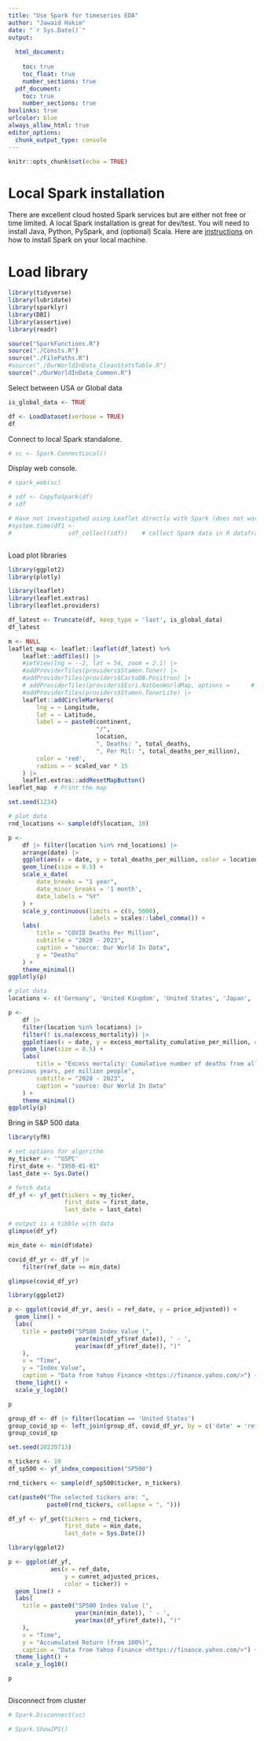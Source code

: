 ```yaml
---
title: "Use Spark for timeseries EDA"
author: "Jawaid Hakim"
date: "`r Sys.Date()`"
output:
  
  html_document:
    
    toc: true
    toc_float: true
    number_sections: true
  pdf_document: 
    toc: true
    number_sections: true
boxlinks: true
urlcolor: blue
always_allow_html: true
editor_options: 
  chunk_output_type: console
---
```


```r
knitr::opts_chunk$set(echo = TRUE)
```

# Local Spark installation

There are excellent cloud hosted Spark services but are either not free or time limited. A local Spark installation is great for dev/test. You will need to install Java, Python, PySpark, and (optional) Scala. Here are [instructions](https://sparkbyexamples.com/pyspark) on how to install Spark on your local machine.

# Load library

```r
library(tidyverse)
library(lubridate)
library(sparklyr)
library(DBI)
library(assertive)
library(readr)
```

```r
source("SparkFunctions.R")
source("./Consts.R")
source("./FilePaths.R")
#source("./OurWorldInData_CleanStatsTable.R")
source("./OurWorldInData_Common.R")
```

Select between USA or Global data

```r
is_global_data <- TRUE
```


```r
df <- LoadDataset(verbose = TRUE)
df
```

Connect to local Spark standalone.

```r
# sc <- Spark.ConnectLocal()
```

Display web console.

```r
# spark_web(sc)
```

```r
# sdf <- CopyToSpark(df)
# sdf
```

```r
# Have not investigated using Leaflet directly with Spark (does not work on first try), we have create R dataframe
#system.time(df1 <-
#                sdf_collect(sdf))    # collect Spark data in R dataframe
```


```r
```

Load plot libraries

```r
library(ggplot2)
library(plotly)

library(leaflet)
library(leaflet.extras)
library(leaflet.providers)
```

```r
df_latest <- Truncate(df, keep_type = 'last', is_global_data)
df_latest

```


```r
m <- NULL
leaflet_map <- leaflet::leaflet(df_latest) %>%
    leaflet::addTiles() |>
    #setView(lng = --2, lat = 54, zoom = 2.1) |>
    #addProviderTiles(providers$Stamen.Toner) |>
    #addProviderTiles(providers$CartoDB.Positron) |>
    # addProviderTiles(providers$Esri.NatGeoWorldMap, options =      # providerTileOptions(opacity = 0.85)) |>
    #addProviderTiles(providers$Stamen.TonerLite) |>
    leaflet::addCircleMarkers(
        lng = ~ Longitude,
        lat = ~ Latitude,
        label = ~ paste0(continent, 
                         "/", 
                         location, 
                         ", Deaths: ", total_deaths,
                         ", Per Mil: ", total_deaths_per_million),
        color = 'red',
        radius = ~ scaled_var * 15
    ) |>
    leaflet.extras::addResetMapButton()
leaflet_map  # Print the map
```

```r
set.seed(1234)

```


```r
# plot data
rnd_locations <- sample(df$location, 10)

p <-
    df |> filter(location %in% rnd_locations) |>
    arrange(date) |>
    ggplot(aes(x = date, y = total_deaths_per_million, color = location)) +
    geom_line(size = 0.5) +
    scale_x_date(
        date_breaks = "1 year",
        date_minor_breaks = '1 month',
        date_labels = "%Y"
    ) +
    scale_y_continuous(limits = c(0, 5000),
                       labels = scales::label_comma()) +
    labs(
        title = "COVID Deaths Per Million",
        subtitle = "2020 - 2023",
        caption = "source: Our World In Data",
        y = "Deaths"
    ) +
    theme_minimal()
ggplotly(p)
```

```r
# plot data
locations <- c('Germany', 'United Kingdom', 'United States', 'Japan', 'Canada', 'India')

p <-
    df |> 
    filter(location %in% locations) |>
    filter(! is.na(excess_mortality)) |>
    ggplot(aes(x = date, y = excess_mortality_cumulative_per_million, color = location)) +
    geom_line(size = 0.5) +
    labs(
        title = "Excess mortality: Cumulative number of deaths from all causes compared to projection based on
previous years, per million people",
        subtitle = "2020 - 2023",
        caption = "source: Our World In Data"
    ) +
    theme_minimal()
ggplotly(p)
```


Bring in S&P 500 data

```r
library(yfR)

# set options for algorithm
my_ticker <- '^GSPC'
first_date <- "1950-01-01"
last_date <- Sys.Date()

# fetch data
df_yf <- yf_get(tickers = my_ticker, 
                first_date = first_date,
                last_date = last_date)

# output is a tibble with data
glimpse(df_yf)
```

```r
min_date <- min(df$date)

covid_df_yr <- df_yf |>
    filter(ref_date >= min_date)

glimpse(covid_df_yr)
```

```r
library(ggplot2)

p <- ggplot(covid_df_yr, aes(x = ref_date, y = price_adjusted)) + 
  geom_line() +
  labs(
    title = paste0("SP500 Index Value (", 
                   year(min(df_yf$ref_date)), ' - ',
                   year(max(df_yf$ref_date)), ")"
    ),
    x = "Time", 
    y = "Index Value",
    caption = "Data from Yahoo Finance <https://finance.yahoo.com/>") + 
  theme_light() + 
  scale_y_log10() 

p
```

```r
group_df <- df |> filter(location == 'United States') 
group_covid_sp <- left_join(group_df, covid_df_yr, by = c('date' = 'ref_date'))
group_covid_sp
```

```r
set.seed(20220713)

n_tickers <- 10
df_sp500 <- yf_index_composition("SP500")
```

```r
rnd_tickers <- sample(df_sp500$ticker, n_tickers)

cat(paste0("The selected tickers are: ", 
           paste0(rnd_tickers, collapse = ", ")))
```

```r
df_yf <- yf_get(tickers = rnd_tickers,
                first_date = min_date,
                last_date = Sys.Date())
```

```r
library(ggplot2)

p <- ggplot(df_yf, 
            aes(x = ref_date, 
                y = cumret_adjusted_prices, 
                color = ticker)) + 
  geom_line() +
  labs(
    title = paste0("SP500 Index Value (", 
                   year(min(min_date)), ' - ',
                   year(max(df_yf$ref_date)), ")"
    ),
    x = "Time", 
    y = "Accumulated Return (from 100%)",
    caption = "Data from Yahoo Finance <https://finance.yahoo.com/>") + 
  theme_light() + 
  scale_y_log10() 

p
```

```r

```

Disconnect from cluster

```r
# Spark.Disconnect(sc)
```

```r
# Spark.ShowJPS()
```

